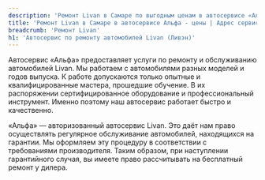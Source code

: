```yaml
---
description: 'Ремонт Livan в Самаре по выгодным ценам в автосервисе «Альфа». Приглашаем всех владельцев Livan на техническое обслуживание!'
title: 'Ремонт Livan в Самаре в автосервисе Альфа - цены | Адрес сервиса Ливэн'
breadcrumb: 'Ремонт Livan'
h1: 'Автосервис по ремонту автомобилей Livan (Ливэн)'
---
```


<p>
	 Автосервис «Альфа» предоставляет услуги по ремонту и обслуживанию автомобилей Livan. Мы работаем с автомобилями разных моделей и годов выпуска. К работе допускаются только опытные и квалифицированные мастера, прошедшие обучение. В их распоряжении сертифицированное оборудование и профессиональный инструмент. Именно поэтому наш автосервис работает быстро и качественно.
</p>
<p>
	 «Альфа» — авторизованный автосервис Livan. Это даёт нам право осуществлять регулярное обслуживание автомобилей, находящихся на гарантии. Мы оформляем эту процедуру в соответствии с требованиями производителя. Таким образом, при наступлении гарантийного случая, вы имеете право рассчитывать на бесплатный ремонт у дилера.
</p> 